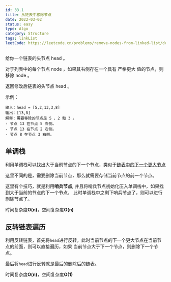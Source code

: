 ```yaml
---
id: 33.1
title: 从链表中移除节点
date: 2022-03-02
status: easy
type: Algo
category: Structure
tags: linkList
leetCode: https://leetcode.cn/problems/remove-nodes-from-linked-list/description/
---
```


<Note>

给你一个链表的头节点 head 。

对于列表中的每个节点 node ，如果其右侧存在一个具有 严格更大 值的节点，则移除 node 。

返回修改后链表的头节点 head 。

</Note>

示例：

```
输入：head = [5,2,13,3,8]
输出：[13,8]
解释：需要移除的节点是 5 ，2 和 3 。
- 节点 13 在节点 5 右侧。
- 节点 13 在节点 2 右侧。
- 节点 8 在节点 3 右侧。
```

## 单调栈

利用单调栈可以找出大于当前节点的下一个节点，类似于[链表中的下一个更大节点](/docs/algo-linkList/leetCode/nextLargeNodes/)

这里不同的是，需要删除当前节点，那么就需要存储当前节点的前一个节点。

这里有个技巧，就是利用**哨兵节点**, 并且将哨兵节点初始化压入单调栈中，如果找到大于当前的节点的下一个节点，
此时单调栈中之剩下哨兵节点了，则可以进行删除节点了。

时间复杂度**O(n)**，空间复杂度**O(n)**

## 反转链表遍历

利用反转链表，首先将`head`进行反转，此时当前节点的下一个更大节点在当前节点的前面，则可以直接遍历，如果
当前节点大于下一个节点，则删除下一个节点。

最后将`head`进行反转就是最后的删除后的链表。

时间复杂度**O(n)**，空间复杂度**O(1)**

